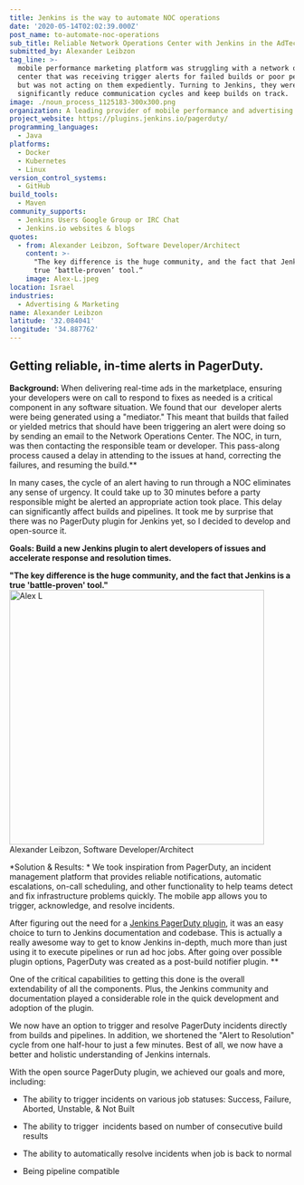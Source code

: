 ```yaml
---
title: Jenkins is the way to automate NOC operations
date: '2020-05-14T02:02:39.000Z'
post_name: to-automate-noc-operations
sub_title: Reliable Network Operations Center with Jenkins in the AdTech Industry
submitted_by: Alexander Leibzon
tag_line: >-
  mobile performance marketing platform was struggling with a network operations
  center that was receiving trigger alerts for failed builds or poor performance
  but was not acting on them expediently. Turning to Jenkins, they were able to
  significantly reduce communication cycles and keep builds on track.
image: ./noun_process_1125183-300x300.png
organization: A leading provider of mobile performance and advertising technology.
project_website: https://plugins.jenkins.io/pagerduty/
programming_languages:
  - Java
platforms:
  - Docker
  - Kubernetes
  - Linux
version_control_systems:
  - GitHub
build_tools:
  - Maven
community_supports:
  - Jenkins Users Google Group or IRC Chat
  - Jenkins.io websites & blogs
quotes:
  - from: Alexander Leibzon, Software Developer/Architect
    content: >-
      "The key difference is the huge community, and the fact that Jenkins is a
      true ‘battle-proven’ tool.“
    image: Alex-L.jpeg
location: Israel
industries:
  - Advertising & Marketing
name: Alexander Leibzon
latitude: '32.084041'
longitude: '34.887762'
---
```

## Getting reliable, in-time alerts in PagerDuty.

**Background:** When delivering real-time ads in the marketplace, ensuring your developers were on call to respond to fixes as needed is a critical component in any software situation. We found that our  developer alerts were being generated using a "mediator." This meant that builds that failed or yielded metrics that should have been triggering an alert were doing so by sending an email to the Network Operations Center. The NOC, in turn, was then contacting the responsible team or developer. This pass-along process caused a delay in attending to the issues at hand, correcting the failures, and resuming the build.\*\*

In many cases, the cycle of an alert having to run through a NOC eliminates any sense of urgency. It could take up to 30 minutes before a party responsible might be alerted an appropriate action took place. This delay can significantly affect builds and pipelines. It took me by surprise that there was no PagerDuty plugin for Jenkins yet, so I decided to develop and open-source it.

**Goals: Build a new Jenkins plugin to alert developers of issues and accelerate response and resolution times.**

**"The key difference is the huge community, and the fact that Jenkins is a true 'battle-proven' tool."** <img src="./Alex-L.jpeg" width="450" height="450" alt="Alex L" /> Alexander Leibzon, Software Developer/Architect

\*Solution & Results: \* We took inspiration from PagerDuty, an incident management platform that provides reliable notifications, automatic escalations, on-call scheduling, and other functionality to help teams detect and fix infrastructure problems quickly. The mobile app allows you to trigger, acknowledge, and resolve incidents.

After figuring out the need for a [Jenkins PagerDuty plugin](https://plugins.jenkins.io/pagerduty/), it was an easy choice to turn to Jenkins documentation and codebase. This is actually a really awesome way to get to know Jenkins in-depth, much more than just using it to execute pipelines or run ad hoc jobs. After going over possible plugin options, PagerDuty was created as a post-build notifier plugin. \*\*

One of the critical capabilities to getting this done is the overall extendability of all the components. Plus, the Jenkins community and documentation played a considerable role in the quick development and adoption of the plugin.

We now have an option to trigger and resolve PagerDuty incidents directly from builds and pipelines. In addition, we shortened the "Alert to Resolution" cycle from one half-hour to just a few minutes. Best of all, we now have a better and holistic understanding of Jenkins internals.

With the open source PagerDuty plugin, we achieved our goals and more, including:

-   The ability to trigger incidents on various job statuses: Success, Failure, Aborted, Unstable, & Not Built

-   The ability to trigger  incidents based on number of consecutive build results

-   The ability to automatically resolve incidents when job is back to normal

-   Being pipeline compatible
